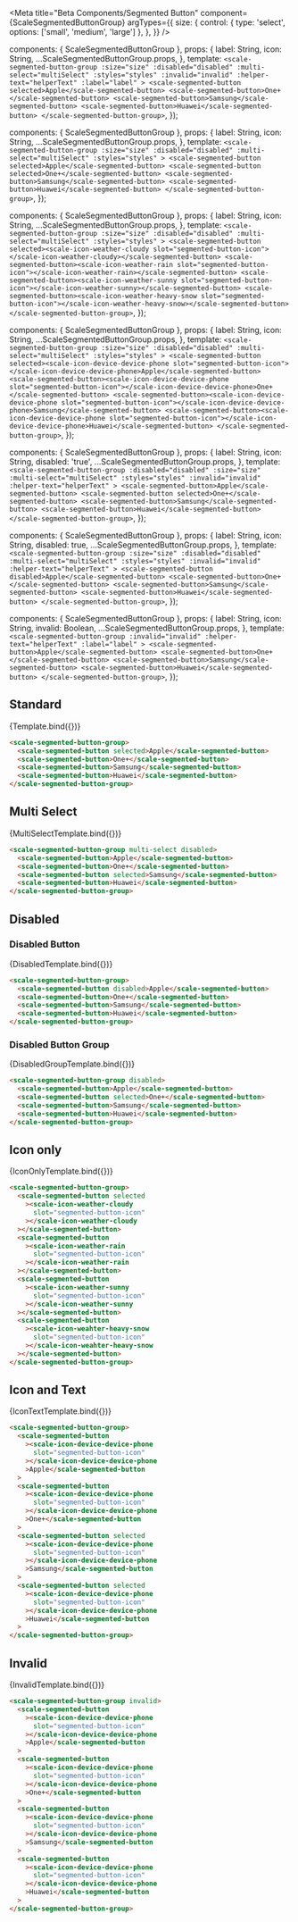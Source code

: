 
<Meta
  title="Beta Components/Segmented Button"
  component={ScaleSegmentedButtonGroup}
  argTypes={{
    size: {
      control: { type: 'select', options: ['small', 'medium', 'large'] },
    },
  }}
/>

  components: { ScaleSegmentedButtonGroup },
  props: {
    label: String,
    icon: String,
    ...ScaleSegmentedButtonGroup.props,
  },
  template: `
    <scale-segmented-button-group
      :size="size"
      :disabled="disabled"
      :multi-select="multiSelect"
      :styles="styles"
      :invalid="invalid"
      :helper-text="helperText"
      :label="label"
    >
      <scale-segmented-button selected>Apple</scale-segmented-button>
      <scale-segmented-button>One+</scale-segmented-button>
      <scale-segmented-button>Samsung</scale-segmented-button>
      <scale-segmented-button>Huawei</scale-segmented-button>
    </scale-segmented-button-group>
  `,
});

  components: { ScaleSegmentedButtonGroup },
  props: {
    label: String,
    icon: String,
    ...ScaleSegmentedButtonGroup.props,
  },
  template: `
    <scale-segmented-button-group
      :size="size"
      :disabled="disabled"
      :multi-select="multiSelect"
      :styles="styles"
    >
      <scale-segmented-button selected>Apple</scale-segmented-button>
      <scale-segmented-button selected>One+</scale-segmented-button>
      <scale-segmented-button>Samsung</scale-segmented-button>
      <scale-segmented-button>Huawei</scale-segmented-button>
    </scale-segmented-button-group>
  `,
});

  components: { ScaleSegmentedButtonGroup },
  props: {
    label: String,
    icon: String,
    ...ScaleSegmentedButtonGroup.props,
  },
  template: `
    <scale-segmented-button-group
      :size="size"
      :disabled="disabled"
      :multi-select="multiSelect"
      :styles="styles"
    >
      <scale-segmented-button selected><scale-icon-weather-cloudy slot="segmented-button-icon"></scale-icon-weather-cloudy></scale-segmented-button>
      <scale-segmented-button><scale-icon-weather-rain slot="segmented-button-icon"></scale-icon-weather-rain></scale-segmented-button>
      <scale-segmented-button><scale-icon-weather-sunny slot="segmented-button-icon"></scale-icon-weather-sunny></scale-segmented-button>
      <scale-segmented-button><scale-icon-weather-heavy-snow slot="segmented-button-icon"></scale-icon-weather-heavy-snow></scale-segmented-button>
    </scale-segmented-button-group>
  `,
});

  components: { ScaleSegmentedButtonGroup },
  props: {
    label: String,
    icon: String,
    ...ScaleSegmentedButtonGroup.props,
  },
  template: `
    <scale-segmented-button-group
      :size="size"
      :disabled="disabled"
      :multi-select="multiSelect"
      :styles="styles"
    >
      <scale-segmented-button selected><scale-icon-device-device-phone slot="segmented-button-icon"></scale-icon-device-device-phone>Apple</scale-segmented-button>
      <scale-segmented-button><scale-icon-device-device-phone slot="segmented-button-icon"></scale-icon-device-device-phone>One+</scale-segmented-button>
      <scale-segmented-button><scale-icon-device-device-phone slot="segmented-button-icon"></scale-icon-device-device-phone>Samsung</scale-segmented-button>
      <scale-segmented-button><scale-icon-device-device-phone slot="segmented-button-icon"></scale-icon-device-device-phone>Huawei</scale-segmented-button>
    </scale-segmented-button-group>
  `,
});

  components: { ScaleSegmentedButtonGroup },
  props: {
    label: String,
    icon: String,
    disabled: 'true',
    ...ScaleSegmentedButtonGroup.props,
  },
  template: `
    <scale-segmented-button-group
      :disabled="disabled"
      :size="size"
      :multi-select="multiSelect"
      :styles="styles"
      :invalid="invalid"
      :helper-text="helperText"
    >
      <scale-segmented-button>Apple</scale-segmented-button>
      <scale-segmented-button selected>One+</scale-segmented-button>
      <scale-segmented-button>Samsung</scale-segmented-button>
      <scale-segmented-button>Huawei</scale-segmented-button>
    </scale-segmented-button-group>
  `,
});

  components: { ScaleSegmentedButtonGroup },
  props: {
    label: String,
    icon: String,
    disabled: true,
    ...ScaleSegmentedButtonGroup.props,
  },
  template: `
    <scale-segmented-button-group
      :size="size"
      :disabled="disabled"
      :multi-select="multiSelect"
      :styles="styles"
      :invalid="invalid"
      :helper-text="helperText"
    >
      <scale-segmented-button disabled>Apple</scale-segmented-button>
      <scale-segmented-button>One+</scale-segmented-button>
      <scale-segmented-button>Samsung</scale-segmented-button>
      <scale-segmented-button>Huawei</scale-segmented-button>
    </scale-segmented-button-group>
  `,
});

  components: { ScaleSegmentedButtonGroup },
  props: {
    label: String,
    icon: String,
    invalid: Boolean,
    ...ScaleSegmentedButtonGroup.props,
  },
  template: `
    <scale-segmented-button-group
      :invalid="invalid"
      :helper-text="helperText"
      :label="label"
    >
      <scale-segmented-button>Apple</scale-segmented-button>
      <scale-segmented-button>One+</scale-segmented-button>
      <scale-segmented-button>Samsung</scale-segmented-button>
      <scale-segmented-button>Huawei</scale-segmented-button>
    </scale-segmented-button-group>
  `,
});

## Standard

<Canvas withSource="none">
  <Story name="Standard" args={{ label: 'Group Label' }}>
    {Template.bind({})}
  </Story>
</Canvas>

<ArgsTable story="Standard" />

```html
<scale-segmented-button-group>
  <scale-segmented-button selected>Apple</scale-segmented-button>
  <scale-segmented-button>One+</scale-segmented-button>
  <scale-segmented-button>Samsung</scale-segmented-button>
  <scale-segmented-button>Huawei</scale-segmented-button>
</scale-segmented-button-group>
```

## Multi Select

<Canvas withSource="none">
  <Story name="MultiSelect" args={{ multiSelect: true, label: 'Group Label' }}>
    {MultiSelectTemplate.bind({})}
  </Story>
</Canvas>

```html
<scale-segmented-button-group multi-select disabled>
  <scale-segmented-button>Apple</scale-segmented-button>
  <scale-segmented-button>One+</scale-segmented-button>
  <scale-segmented-button selected>Samsung</scale-segmented-button>
  <scale-segmented-button>Huawei</scale-segmented-button>
</scale-segmented-button-group>
```

## Disabled

### Disabled Button

<Canvas withSource="none">
  <Story name="Disabled Button" args={{ label: 'Group Label' }}>
    {DisabledTemplate.bind({})}
  </Story>
</Canvas>

```html
<scale-segmented-button-group>
  <scale-segmented-button disabled>Apple</scale-segmented-button>
  <scale-segmented-button>One+</scale-segmented-button>
  <scale-segmented-button>Samsung</scale-segmented-button>
  <scale-segmented-button>Huawei</scale-segmented-button>
</scale-segmented-button-group>
```

### Disabled Button Group

<Canvas withSource="none">
  <Story
    name="Disabled Button Group"
    args={{ label: 'Group Label', disabled: true }}
  >
    {DisabledGroupTemplate.bind({})}
  </Story>
</Canvas>

```html
<scale-segmented-button-group disabled>
  <scale-segmented-button>Apple</scale-segmented-button>
  <scale-segmented-button selected>One+</scale-segmented-button>
  <scale-segmented-button>Samsung</scale-segmented-button>
  <scale-segmented-button>Huawei</scale-segmented-button>
</scale-segmented-button-group>
```

## Icon only

<Canvas withSource="none">
  <Story name="Icon only" args={{ label: 'Group Label' }}>
    {IconOnlyTemplate.bind({})}
  </Story>
</Canvas>

```html
<scale-segmented-button-group>
  <scale-segmented-button selected
    ><scale-icon-weather-cloudy
      slot="segmented-button-icon"
    ></scale-icon-weather-cloudy
  ></scale-segmented-button>
  <scale-segmented-button
    ><scale-icon-weather-rain
      slot="segmented-button-icon"
    ></scale-icon-weather-rain
  ></scale-segmented-button>
  <scale-segmented-button
    ><scale-icon-weather-sunny
      slot="segmented-button-icon"
    ></scale-icon-weather-sunny
  ></scale-segmented-button>
  <scale-segmented-button
    ><scale-icon-weahter-heavy-snow
      slot="segmented-button-icon"
    ></scale-icon-weahter-heavy-snow
  ></scale-segmented-button>
</scale-segmented-button-group>
```

## Icon and Text

<Canvas withSource="none">
  <Story name="Icon and Text" args={{ label: 'Group Label' }}>
    {IconTextTemplate.bind({})}
  </Story>
</Canvas>

```html
<scale-segmented-button-group>
  <scale-segmented-button
    ><scale-icon-device-device-phone
      slot="segmented-button-icon"
    ></scale-icon-device-device-phone
    >Apple</scale-segmented-button
  >
  <scale-segmented-button
    ><scale-icon-device-device-phone
      slot="segmented-button-icon"
    ></scale-icon-device-device-phone
    >One+</scale-segmented-button
  >
  <scale-segmented-button selected
    ><scale-icon-device-device-phone
      slot="segmented-button-icon"
    ></scale-icon-device-device-phone
    >Samsung</scale-segmented-button
  >
  <scale-segmented-button selected
    ><scale-icon-device-device-phone
      slot="segmented-button-icon"
    ></scale-icon-device-device-phone
    >Huawei</scale-segmented-button
  >
</scale-segmented-button-group>
```

## Invalid

<Canvas withSource="none">
  <Story
    name="invalid"
    args={{
      invalid: true,
    }}
  >
    {InvalidTemplate.bind({})}
  </Story>
</Canvas>

```html
<scale-segmented-button-group invalid>
  <scale-segmented-button
    ><scale-icon-device-device-phone
      slot="segmented-button-icon"
    ></scale-icon-device-device-phone
    >Apple</scale-segmented-button
  >
  <scale-segmented-button
    ><scale-icon-device-device-phone
      slot="segmented-button-icon"
    ></scale-icon-device-device-phone
    >One+</scale-segmented-button
  >
  <scale-segmented-button
    ><scale-icon-device-device-phone
      slot="segmented-button-icon"
    ></scale-icon-device-device-phone
    >Samsung</scale-segmented-button
  >
  <scale-segmented-button
    ><scale-icon-device-device-phone
      slot="segmented-button-icon"
    ></scale-icon-device-device-phone
    >Huawei</scale-segmented-button
  >
</scale-segmented-button-group>
```
